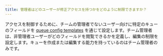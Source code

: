 ```yaml
---
title: 管理者はどのユーザーが修正アクセスを持つかをどのように制限できますか？
---
```


アクセスを制御するために、チームの管理者でないユーザー向けに特定のキューのフィールドを [queue config templates](/ja/launch/set-up-launch/setup-queue-advanced) を通じて設定します。チーム管理者は、非管理者ユーザーがどのフィールドを閲覧できるかを定義し、編集の制限を設定します。キューを作成または編集する能力を持っているのはチーム管理者のみです。